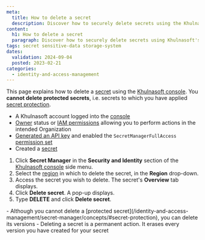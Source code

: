 ```yaml
---
meta:
  title: How to delete a secret
  description: Discover how to securely delete secrets using the Khulnasoft console. Follow these steps to manage your sensitive data effectively.
content:
  h1: How to delete a secret
  paragraph: Discover how to securely delete secrets using Khulnasoft's intuitive console. Follow these steps to manage your sensitive data effectively.
tags: secret sensitive-data storage-system
dates:
  validation: 2024-09-04
  posted: 2023-02-21
categories:
  - identity-and-access-management
---
```


This page explains how to delete a [secret](/identity-and-access-management/secret-manager/concepts/#secret) using the [Khulnasoft console](https://console.khulnasoft.com). You **cannot delete protected secrets**, i.e. secrets to which you have applied [secret protection](/identity-and-access-management/secret-manager/concepts/#secret-protection).

<Macro id="requirements" />

- A Khulnasoft account logged into the [console](https://console.khulnasoft.com)
- [Owner](/identity-and-access-management/iam/concepts/#owner) status or [IAM permissions](/identity-and-access-management/iam/concepts/#permission) allowing you to perform actions in the intended Organization
- [Generated an API key](/identity-and-access-management/iam/how-to/create-api-keys/) and enabled the `SecretManagerFullAccess` [permission set](/identity-and-access-management/iam/reference-content/permission-sets/)
- Created a [secret](/identity-and-access-management/secret-manager/how-to/create-secret/)


1. Click **Secret Manager** in the **Security and Identity** section of the [Khulnasoft console](https://console.khulnasoft.com/) side menu.
2. Select the [region](/identity-and-access-management/secret-manager/concepts/#region) in which to delete the secret, in the **Region** drop-down.
3. Access the secret you wish to delete. The secret's **Overview** tab displays.
4. Click **Delete secret**. A pop-up displays.
5. Type **DELETE** and click **Delete secret**.

<Message type="important">
  - Although you cannot delete a [protected secret](/identity-and-access-management/secret-manager/concepts/#secret-protection), you can delete its versions
  - Deleting a secret is a permanent action. It erases every version you have created for your secret
</Message>


